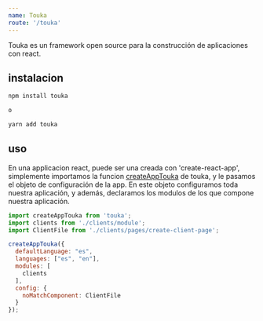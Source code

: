```yaml
---
name: Touka
route: '/touka'
---
```

Touka es un framework open source para la construcción de aplicaciones con react.

## instalacion
```bash
npm install touka

o

yarn add touka
```

## uso
En una applicacion react, puede ser una creada con 'create-react-app', simplemente importamos la funcion [createAppTouka](docs/renderApplication.md) de touka, y le pasamos el objeto de configuración de la app.
En este objeto configuramos toda nuestra aplicación, y además, declaramos los modulos de los que compone nuestra aplicación.
```js
import createAppTouka from 'touka';
import clients from './clients/module';
import ClientFile from './clients/pages/create-client-page';

createAppTouka({
  defaultLanguage: "es",
  languages: ["es", "en"],
  modules: [
    clients
  ],
  config: {
    noMatchComponent: ClientFile
  }
});
```